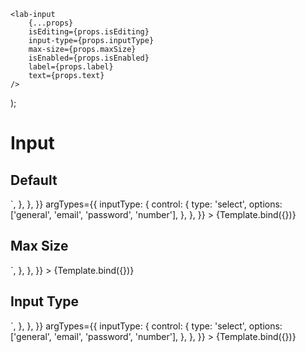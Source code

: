 

<Meta title="Components/Input" />


    <lab-input
        {...props}
        isEditing={props.isEditing}
        input-type={props.inputType}
        max-size={props.maxSize}
        isEnabled={props.isEnabled}
        label={props.label}
        text={props.text}
    />
);

# Input

## Default

<Canvas>
    <Story
        name="All Props"
        args={{
            label: LabelInput,
            isEditing: false,
            maxSize: '10',
            text: '10',
            inputType: 'general',
        }}
        parameters={{
            docs: {
                source: {
                    code: `<lab-input input-type=general label=${LabelInput}></lab-input>`,
                },
            },
        }}
        argTypes={{
            inputType: {
                control: {
                    type: 'select',
                    options: ['general', 'email', 'password', 'number'],
                },
            },
        }}
    >
        {Template.bind({})}
    </Story>
</Canvas>

## Max Size

<Canvas>
    <Story
        name="Max Size"
        args={{
            label: LabelInput,
            isEditing: false,
            maxSize: '5',
        }}
        parameters={{
            docs: {
                source: {
                    code: `<lab-input  max-size=5 label=${LabelInput}></lab-input>`,
                },
            },
        }}
    >
        {Template.bind({})}
    </Story>
</Canvas>

## Input Type

<Canvas>
    <Story
        name="Input Type"
        args={{
            label: LabelInput,
            isEditing: false,
            inputType: 'password',
        }}
        parameters={{
            docs: {
                source: {
                    code: `<lab-input input-type= password label=${LabelInput}></lab-input>`,
                },
            },
        }}
        argTypes={{
            inputType: {
                control: {
                    type: 'select',
                    options: ['general', 'email', 'password', 'number'],
                },
            },
        }}
    >
        {Template.bind({})}
    </Story>
</Canvas>

<Description markdown={readme} />
